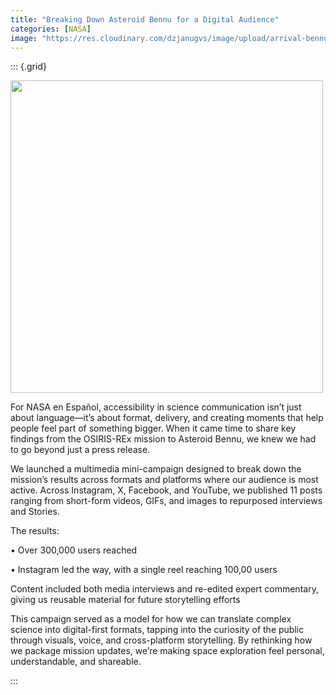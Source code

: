 ```yaml
---
title: "Breaking Down Asteroid Bennu for a Digital Audience"
categories: [NASA]
image: "https://res.cloudinary.com/dzjanugvs/image/upload/arrival-bennu-full-rotation_urwajs.webp"
---
```



::: {.grid}



::: {.g-col-6}

![](https://res.cloudinary.com/dzjanugvs/image/upload/arrival-bennu-full-rotation_urwajs.webp){width=500}


:::

::: {.g-col-6}

For NASA en Español, accessibility in science communication isn’t just about language—it’s about format, delivery, and creating moments that help people feel part of something bigger. When it came time to share key findings from the OSIRIS-REx mission to Asteroid Bennu, we knew we had to go beyond just a press release.

We launched a multimedia mini-campaign designed to break down the mission’s results across formats and platforms where our audience is most active. Across Instagram, X, Facebook, and YouTube, we published 11 posts ranging from short-form videos, GIFs, and images to repurposed interviews and Stories.

The results:

• Over 300,000 users reached

• Instagram led the way, with a single reel reaching 100,00 users

Content included both media interviews and re-edited expert commentary, giving us reusable material for future storytelling efforts

This campaign served as a model for how we can translate complex science into digital-first formats, tapping into the curiosity of the public through visuals, voice, and cross-platform storytelling. By rethinking how we package mission updates, we’re making space exploration feel personal, understandable, and shareable.



:::

::: <!-- end columns -->




